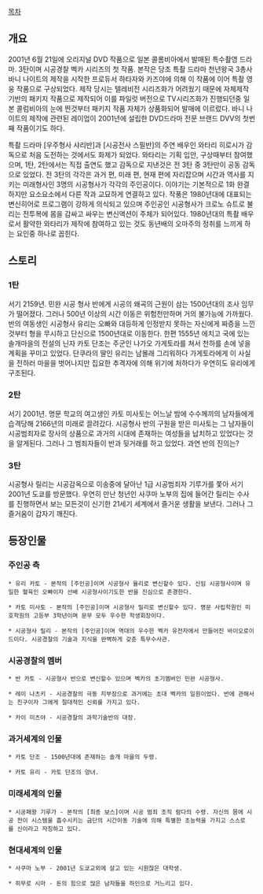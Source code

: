 [[목차]]
== 개요 ==
2001년 6월 21일에 오리지널 DVD 작품으로 일본 콜롬비아에서 발매된 특수촬영 드라마. 3탄이며 시공경찰 벡카 시리즈의 첫 작품. 본작은 당초 특촬 드라마 천년왕국 3총사 바니 나이트의 제작을 시작한 프로듀서 하타자와 카즈야에 의해 이 작품에 이어 특촬 영웅 작품으로 구상되었다. 제작 당시는 텔레비전 시리즈화가 어려웠기 때문에 자체제작 기반의 패키지 작품으로 제작되어 이를 파일럿 버전으로 TV시리즈화가 진행되던중 일본 콜럼비아의 눈에 띈것부터 패키지 작품 자체가 상품화되어 발매에 이르렀다. 바니 나이트의 제작에 관련된 레이업이 2001년에 설립한 DVD드라마 전문 브랜드 DVV의 첫번째 작품이기도 하다.

특촬 드라마 [우주형사 샤리반]과 [시공전사 스필반]의 주연 배우인 와타리 히로시가 감독으로 처음 도전하는 것에서도 화제가 되었다. 와타리는 기획 입안, 구상때부터 참여했으며, 1탄, 2탄에서는 직접 출연도 했고 감독으로 지낸것은 전 3탄 중 3탄만이 공동 감독으로 있었다. 전 3탄의 각각은 과거 편, 미래 편, 현재 편에 자리잡으며 시간과 역사를 지키는 미래형사인 3명의 시공형사가 각각의 주인공이다. 이야기는 기본적으로 1화 완결하지만 요소요소에서 다른 작과 교묘하게 연결하고 있다. 작풍은 1980년대에 대표되는 변신히어로 프로그램이 강하게 의식되고 있으며 주인공인 시공형사가 크로노 슈트로 불리는 전투복에 몸을 감싸고 싸우는 변신액션이 주체가 되어있다. 1980년대의 특촬 배우로서 활약한 와타리가 제작에 참여하고 있는 것도 동년배의 오마주의 정취를 느끼게 하는 요인중 하나로 꼽힌다.

== 스토리 ==
=== 1탄 ===
서기 2159년. 민완 시공 형사 반에게 시공의 왜곡의 근원이 삼는 1500년대의 조사 임무가 떨어졌다. 그러나 500년 이상의 시간 이동은 위험천만하며 거의 불가능에 가까웠다. 반의 여동생인 시공형사 유리는 오빠와 대등하게 인정받지 못하는 자신에게 짜증을 느낀것부터 형을 무시하고 단신으로 1500년대로 이동한다. 한편 1555년 에치고 국에 있는 솔개마을의 전설의 닌자 카토 단조는 주군인 나가오 가게토라를 쳐서 천하를 손에 넣을 계획을 꾸미고 있었다. 단쿠라의 딸인 유리는 남몰래 그리워하다 가게토라에게 이 사실을 전하러 마을을 벗어나지만 집요한 추격자에 의해 위기에 처하다가 우연히도 유리에게 구조된다.

=== 2탄 ===
서기 2001년. 명문 학교의 여고생인 카토 미사토는 어느날 밤에 수수께끼의 남자들에게 습격당해 2166년의 미래로 끌려갔다. 시공형사 반의 구원을 받은 미사토는 그 남자들이 시공범죄자로 장사의 상품으로 과거의 시대에 존재하는 여성들을 납치하고 있었다는 것을 알게된다. 그러나 그 범죄자들이 반과 뒷거래를 하고 있었다. 과연 반의 진의는?

=== 3탄 ===
시공형사 릴리는 시공감옥으로 이송중에 달아난 1급 시공범죄자 기루가를 쫓아 서기 2001년 도쿄를 방문했다. 우연히 만난 청년인 사쿠마 노부의 집에 들어간 릴리는 수사를 진행하면서 보는 모든것이 신기한 21세기 세계에서 즐거운 생활을 보낸다. 그러나 그 즐거움이 갑자기 깨진다.

== 등장인물 ==
=== 주인공 측 ===
 * 유리 카토 - 본작의 [주인공]이며 시공형사 율리로 변신할수 있다. 신임 시공형사이며 유일한 혈육인 오빠이자 선배 시공형사이기도한 반을 진심으로 존경한다. 

 * 카토 미사토 - 본작의 [주인공]이며 시공형사 밀리로 변신할수 있다. 명문 사립학원인 미호학원의 고등부 3학년이며 문무 모두 우수한 학생회장이다.

 * 시공형사 릴리 - 본작의 [주인공]이며 역대의 우수한 벡카 유전자에서 만들어진 바이오로이드이다. 시공경찰의 기술과 지식을 완벽하게 갖춘 특무수사관.

=== 시공경찰의 멤버 ===
 * 반 카토 - 시공형사 반으로 변신할수 있으며 벡카의 초기멤버인 민완 시공형사.

 * 레이 나츠키 - 시공경찰의 극동 지부장으로 과거에는 초대 벡카의 일원이었다. 반에 관해서는 친구이자 그에게 절대적인 신뢰를 가지고 있다.

 * 카이 미츠야 - 시공경찰의 과학기술반의 대장.

=== 과거세계의 인물 ===
 * 카토 단조 - 1500년대에 존재하는 솔개 마을의 두령.

 * 카토 유리 - 카토 단조의 양녀. 

=== 미래세계의 인물 ===
 * 시공패왕 기루가 - 본작의 [최종 보스]이며 시공 범죄 조직 람다의 수령. 자신의 몸에 시공 전이 시스템을 흡수시키는 금단의 시간이동 기술에 의해 특별한 초능력을 가지고 스스로를 신이라고 자칭하고 있다.

=== 현대세계의 인물 ===
 * 사쿠마 노부 - 2001년 도쿄교외에 살고 있는 시원찮은 대학생.

 * 히무로 시마 - 돈의 힘으로 많은 남자들을 하인으로 거느리고 있다.

